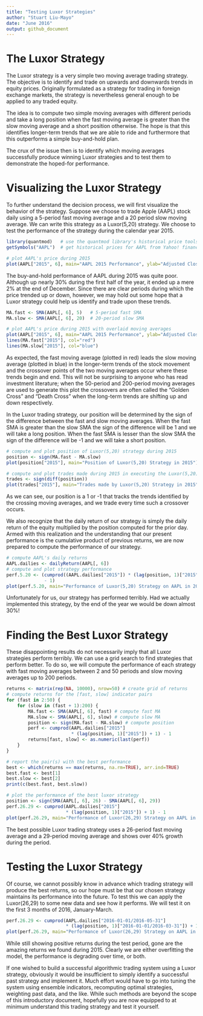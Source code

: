 ---
title: "Testing Luxor Strategies"
author: "Stuart Liu-Mayo"
date: "June 2016"
output: github_document
---

# The Luxor Strategy

The Luxor strategy is a very simple two moving average trading strategy. The
objective is to identify and trade on upwards and downwards trends in equity
prices. Originally formulated as a strategy for trading in foreign exchange
markets, the strategy is nevertheless general enough to be applied to any
traded equity.

The idea is to compute two simple moving averages with different periods and
take a long position when the fast moving average is greater than the slow
moving average and a short position otherwise. The hope is that this identifies
longer-term trends that we are able to ride and furthermore that this
outperforms a simple buy-and-hold plan.

The crux of the issue then is to identify which moving averages successfully
produce winning Luxor strategies and to test them to demonstrate the hoped-for
performance.

# Visualizing the Luxor Strategy

To further understand the decision process, we will first visualize the
behavior of the strategy. Suppose we choose to trade Apple (AAPL) stock daily
using a 5-period fast moving average and a 20 period slow moving average. We
can write this strategy as a Luxor(5,20) strategy. We choose to test the
performance of the strategy during the calendar year 2015.

```{r, warning=FALSE, message=FALSE, fig.height=4}
library(quantmod)   # use the quantmod library's historical price tools
getSymbols("AAPL")  # get historical prices for AAPL from Yahoo! finance

# plot AAPL's price during 2015
plot(AAPL["2015", 6], main="AAPL 2015 Performance", ylab="Adjusted Close")
```

The buy-and-hold performance of AAPL during 2015 was quite poor. Although up
nearly 30% during the first half of the year, it ended up a mere 2% at the end
of December. Since there are clear periods during which the price trended up
or down, however, we may hold out some hope that a Luxor strategy could help
us identify and trade upon these trends.

```{r, fig.height=4}
MA.fast <- SMA(AAPL[, 6], 5)   # 5-period fast SMA
MA.slow <- SMA(AAPL[, 6], 20)  # 20-period slow SMA

# plot AAPL's price during 2015 with overlaid moving averages
plot(AAPL["2015", 6], main="AAPL 2015 Performance", ylab="Adjusted Close")
lines(MA.fast["2015"], col="red")
lines(MA.slow["2015"], col="blue")
```

As expected, the fast moving average (plotted in red) leads the slow moving
average (plotted in blue) in the longer-term trends of the stock movement and
the crossover points of the two moving averages occur where these trends begin
and end. This will not be surprising to anyone who has read investment
literature; when the 50-period and 200-period moving averages are used to
generate this plot the crossovers are often called the "Golden Cross" and
"Death Cross" when the long-term trends are shifting up and down respectively.

In the Luxor trading strategy, our position will be determined by the sign of
the difference between the fast and slow moving averages. When the fast SMA
is greater than the slow SMA the sign of the difference will be 1 and we will
take a long position. When the fast SMA is lesser than the slow SMA the sign
of the difference will be -1 and we will take a short position.

```{r, fig.height=2.5}
# compute and plot position of Luxor(5,20) strategy during 2015
position <- sign(MA.fast - MA.slow)
plot(position["2015"], main="Position of Luxor(5,20) Strategy in 2015")

# compute and plot trades made during 2015 in executing the Luxor(5,20)
trades <- sign(diff(position))
plot(trades["2015"], main="Trades made by Luxor(5,20) Strategy in 2015")
```

As we can see, our position is a 1 or -1 that tracks the trends identified by
the crossing moving averages, and we trade every time such a crossover occurs.

We also recognize that the daily return of our strategy is simply the daily
return of the equity multiplied by the position computed for the prior day.
Armed with this realization and the understanding that our present performance
is the cumulative product of previous returns, we are now prepared to compute
the performance of our strategy.

```{r, fig.height=4}
# compute AAPL's daily returns
AAPL.dailies <- dailyReturn(AAPL[, 6])
# compute and plot strategy performance
perf.5.20 <- (cumprod((AAPL.dailies["2015"]) * (lag(position, 1)["2015"]) + 1)
              - 1)
plot(perf.5.20, main="Performance of Luxor(5,20) Strategy on AAPL in 2015")
```

Unfortunately for us, our strategy has performed terribly. Had we actually
implemented this strategy, by the end of the year we would be down almost 30%!

# Finding the Best Luxor Strategy

These disappointing results do not necessarily imply that all Luxor strategies
perform terribly. We can use a grid search to find strategies that perform
better. To do so, we will compute the performance of each strategy with fast
moving averages between 2 and 50 periods and slow moving averages up to 200
periods.

```{r, fig.height=4}
returns <- matrix(rep(NA, 10000), nrow=50) # create grid of returns 
# compute returns for the [fast, slow] indicator pairs
for (fast in 2:50) {
    for (slow in (fast + 1):200) {
        MA.fast <- SMA(AAPL[, 6], fast) # compute fast MA
        MA.slow <- SMA(AAPL[, 6], slow) # compute slow MA
        position <- sign(MA.fast - MA.slow) # compute position
        perf <- cumprod(AAPL.dailies["2015"]
                        * (lag(position, 1)["2015"]) + 1) - 1
        returns[fast, slow] <- as.numeric(last(perf))
    }
}

# report the pair(s) with the best performance
best <- which(returns == max(returns, na.rm=TRUE), arr.ind=TRUE)
best.fast <- best[1]
best.slow <- best[2]
print(c(best.fast, best.slow))

# plot the performance of the best luxor strategy
position <- sign(SMA(AAPL[, 6], 26) - SMA(AAPL[, 6], 29))
perf.26.29 <- cumprod(AAPL.dailies["2015"]
                      * (lag(position, 1)["2015"]) + 1) - 1
plot(perf.26.29, main="Performance of Luxor(26,29) Strategy on AAPL in 2015")
```

The best possible Luxor trading strategy uses a 26-period fast moving average
and a 29-period moving average and shows over 40% growth during the period.

# Testing the Luxor Strategy

Of course, we cannot possibly know in advance which trading strategy will
produce the best returns, so our hope must be that our chosen strategy
maintains its performance into the future. To test this we can apply the
Luxor(26,29) to some new data and see how it performs. We will test it on the
first 3 months of 2016, January-March.

```{r, fig.height=4}
perf.26.29 <- cumprod(AAPL.dailies["2016-01-01/2016-05-31"]
                      * (lag(position, 1)["2016-01-01/2016-03-31"]) + 1) - 1
plot(perf.26.29, main="Performance of Luxor(26,29) Strategy on AAPL in 2016")
```

While still showing positive returns during the test period, gone are the
amazing returns we found during 2015. Clearly we are either overfitting the
model, the performance is degrading over time, or both.

If one wished to build a successful algorithmic trading system using a Luxor
strategy, obviously it would be insufficient to simply identify a successful
past strategy and implement it. Much effort would have to go into tuning the
system using ensemble indicators, recomputing optimal strategies, weighting
past data, and the like. While such methods are beyond the scope of this
introductory document, hopefully you are now equipped to at minimum understand
this trading strategy and test it yourself.